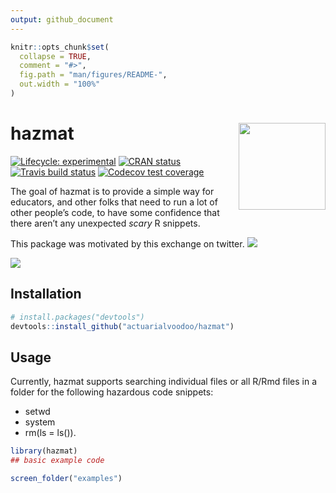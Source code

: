 ```yaml
---
output: github_document
---
```


<!-- README.md is generated from README.Rmd. Please edit that file -->

```r
knitr::opts_chunk$set(
  collapse = TRUE,
  comment = "#>",
  fig.path = "man/figures/README-",
  out.width = "100%"
)
```

# hazmat <img src='man/figures/hazmat_logo.png' align="right" height="139"/>

<!-- badges: start -->
[![Lifecycle: experimental](https://img.shields.io/badge/lifecycle-experimental-orange.svg)](https://www.tidyverse.org/lifecycle/#experimental)
[![CRAN status](https://www.r-pkg.org/badges/version/hazmat)](https://CRAN.R-project.org/package=hazmat)
[![Travis build status](https://travis-ci.org/actuarialvoodoo/hazmat.svg?branch=master)](https://travis-ci.org/actuarialvoodoo/hazmat)
[![Codecov test coverage](https://codecov.io/gh/actuarialvoodoo/hazmat/branch/master/graph/badge.svg)](https://codecov.io/gh/actuarialvoodoo/hazmat?branch=master)
<!-- badges: end -->

The goal of hazmat is to provide a simple way for educators, and other folks that
need to run a lot of other people's code, to have some confidence that there
aren't any unexpected *scary* R snippets.

This package was motivated by this exchange on twitter.
<a href='https://twitter.com/ryebreadnyc/status/1186665880098430977'><img src = 'man/figures/convo_1.png' ></a>

<a href='https://twitter.com/ryebreadnyc/status/1186665880098430977'><img src = 'man/figures/convo_2.png' ></a>



## Installation


``` r
# install.packages("devtools")
devtools::install_github("actuarialvoodoo/hazmat")
```

## Usage

Currently, hazmat supports searching individual files or all R/Rmd files in a
folder for the following hazardous code snippets:

 - setwd
 - system
 - rm(ls = ls()).

```r
library(hazmat)
## basic example code

screen_folder("examples")
```
